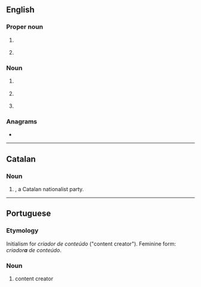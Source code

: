 {{also|CTC}}
==English==

===Proper noun===
{{en-proper-noun}}

# {{lb|en|business}} {{w|Control Data Corporation}}
# {{lb|en|medical|US}} {{w|Centers for Disease Control and Prevention}}

===Noun===
{{en-noun}}

# {{lb|en|computing}} {{w|Connected Device Configuration}}
# {{lb|en|computing}} {{w|Change data capture}}
# {{lb|en|pathology}} {{initialism of|lang=en|[[center|Center]] [[for]] [[disease|Disease]] [[control|Control]]}}

===Anagrams===
* {{anagrams|en|CCD|DCC}}

----

==Catalan==
{{wikipedia|lang=ca}}

===Noun===
{{rfc-header|Initialism}}
{{head|ca|initialism}}

# {{lb|ca|politics|intitialism}} {{w|Convergència Democràtica de Catalunya}}, a Catalan nationalist party.

----

==Portuguese==

===Etymology===
Initialism for ''criador de conteúdo'' ("content creator"). Feminine form: ''criador'''a''' de conteúdo''.

===Noun===
{{pt-noun|m-f|CDCs}}

# {{lb|pt|internet|initialism}} content creator {{gloss|forum or page editor}}